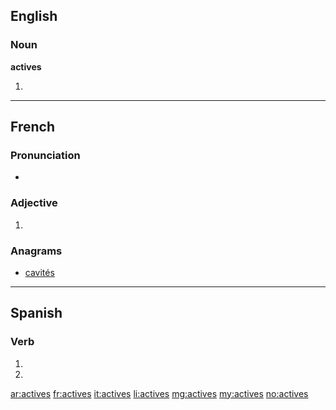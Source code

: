 ==English==

===Noun===
'''actives'''

# {{plural of|[[active]]}}

----

==French==

===Pronunciation===
* {{IPA|/ak.tiv/|lang=fr}}

===Adjective===
{{fr-adj-form}}

# {{feminine plural of|actif|lang=fr}}

===Anagrams===
* [[cavités#French|cavités]]

----

==Spanish==
 
===Verb===
{{es-verb-form|activar}}
 
# {{es-verb form of|ending=ar|mood=imperative|sense=negative|pers=2|formal=no|number=singular|[[activar]]}}
# {{es-verb form of|ending=ar|mood=subjunctive|tense=present|pers=2|formal=no|number=singular|[[activar]]}}

[[ar:actives]]
[[fr:actives]]
[[it:actives]]
[[li:actives]]
[[mg:actives]]
[[my:actives]]
[[no:actives]]